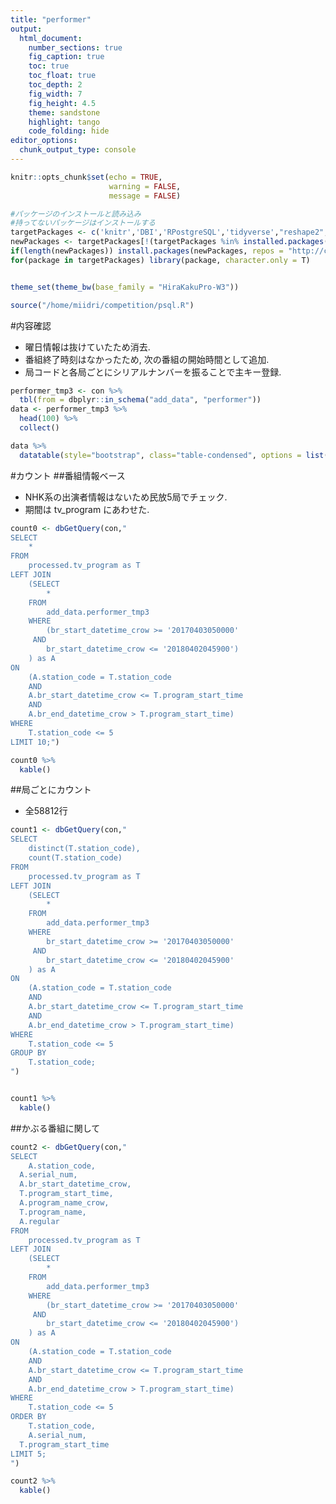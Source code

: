 ```yaml
---
title: "performer"
output:
  html_document:
    number_sections: true
    fig_caption: true
    toc: true
    toc_float: true
    toc_depth: 2
    fig_width: 7
    fig_height: 4.5
    theme: sandstone 
    highlight: tango
    code_folding: hide
editor_options: 
  chunk_output_type: console
---
```


```r
knitr::opts_chunk$set(echo = TRUE, 
                      warning = FALSE,
                      message = FALSE)
```


```r
#パッケージのインストールと読み込み
#持ってないパッケージはインストールする
targetPackages <- c('knitr','DBI','RPostgreSQL','tidyverse',"reshape2","lubridate","dbplot","DT","prettydoc") 
newPackages <- targetPackages[!(targetPackages %in% installed.packages()[,"Package"])]
if(length(newPackages)) install.packages(newPackages, repos = "http://cran.us.r-project.org")
for(package in targetPackages) library(package, character.only = T)


theme_set(theme_bw(base_family = "HiraKakuPro-W3"))

source("/home/miidri/competition/psql.R")

```

#内容確認
  
- 曜日情報は抜けていたため消去.
- 番組終了時刻はなかったため, 次の番組の開始時間として追加.
- 局コードと各局ごとにシリアルナンバーを振ることで主キー登録.
```r
performer_tmp3 <- con %>% 
  tbl(from = dbplyr::in_schema("add_data", "performer")) 
data <- performer_tmp3 %>% 
  head(100) %>% 
  collect()

data %>% 
  datatable(style="bootstrap", class="table-condensed", options = list(dom = 'tp',scrollX = TRUE))

```


#カウント
##番組情報ベース
  
- NHK系の出演者情報はないため民放5局でチェック.
- 期間は tv_program にあわせた.  

```r
count0 <- dbGetQuery(con,"
SELECT
	*
FROM
	processed.tv_program as T
LEFT JOIN
	(SELECT
		*
	FROM
	 	add_data.performer_tmp3
	WHERE
		(br_start_datetime_crow >= '20170403050000'
	 AND
		br_start_datetime_crow <= '20180402045900')
	) as A
ON
	(A.station_code = T.station_code
	AND
	A.br_start_datetime_crow <= T.program_start_time
	AND
	A.br_end_datetime_crow > T.program_start_time)
WHERE
	T.station_code <= 5
LIMIT 10;")

count0 %>%
  kable()

```

##局ごとにカウント
  
- 全58812行

```r
count1 <- dbGetQuery(con,"
SELECT
	distinct(T.station_code),
	count(T.station_code)
FROM
	processed.tv_program as T
LEFT JOIN
	(SELECT
		*
	FROM
	 	add_data.performer_tmp3
	WHERE
		br_start_datetime_crow >= '20170403050000'
	 AND
		br_start_datetime_crow <= '20180402045900'
	) as A
ON
	(A.station_code = T.station_code
	AND
	A.br_start_datetime_crow <= T.program_start_time
	AND
	A.br_end_datetime_crow > T.program_start_time)
WHERE
	T.station_code <= 5
GROUP BY
	T.station_code;
")


count1 %>%
  kable()

```

##かぶる番組に関して

```r
count2 <- dbGetQuery(con,"
SELECT
	A.station_code,
  A.serial_num,
  A.br_start_datetime_crow,
  T.program_start_time,
  A.program_name_crow,
  T.program_name,
  A.regular
FROM
	processed.tv_program as T
LEFT JOIN
	(SELECT
		*
	FROM
	 	add_data.performer_tmp3
	WHERE
		(br_start_datetime_crow >= '20170403050000'
	 AND
		br_start_datetime_crow <= '20180402045900')
	) as A
ON
	(A.station_code = T.station_code
	AND
	A.br_start_datetime_crow <= T.program_start_time
	AND
	A.br_end_datetime_crow > T.program_start_time)
WHERE
	T.station_code <= 5
ORDER BY
	T.station_code,
	A.serial_num,
  T.program_start_time
LIMIT 5;
")

count2 %>%
  kable()

```






